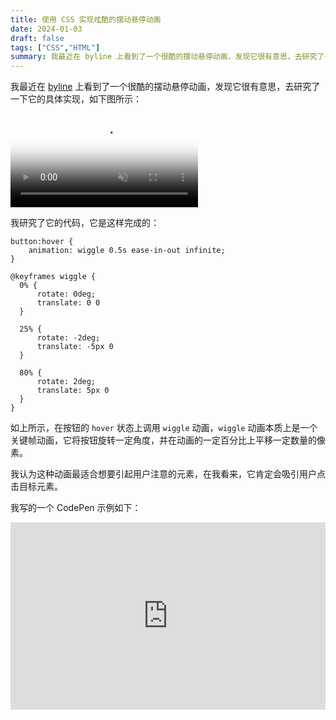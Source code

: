 ```yaml
---
title: 使用 CSS 实现炫酷的摆动悬停动画
date: 2024-01-03
draft: false
tags: ["CSS","HTML"]
summary: 我最近在 byline 上看到了一个很酷的摆动悬停动画，发现它很有意思，去研究了一下它的具体实现
---
```


我最近在 [byline](https://www.bylinebyline.com) 上看到了一个很酷的摆动悬停动画，发现它很有意思，去研究了一下它的具体实现，如下图所示：

<video id="video" poster="https://github.com/KangodYan/blog-web/blob/master/public/static/blog/wiggly-animation.png" playsInline autoPlay loop muted>
    <source id="mp4" src="https://github.com/KangodYan/blog-web/blob/master/public/static/blog/wiggly-animation.mp4" type="video/mp4" />
    <source id="webm" src="https://github.com/KangodYan/blog-web/blob/master/public/static/blog/wiggly-animation.webm" type="video/webm" />
</video>

我研究了它的代码，它是这样完成的：

```
button:hover {
    animation: wiggle 0.5s ease-in-out infinite;
}

@keyframes wiggle {
  0% {
      rotate: 0deg;
      translate: 0 0
  }

  25% {
      rotate: -2deg;
      translate: -5px 0
  }

  80% {
      rotate: 2deg;
      translate: 5px 0
  }
}
```

如上所示，在按钮的 `hover` 状态上调用 `wiggle` 动画，`wiggle` 动画本质上是一个关键帧动画，它将按钮旋转一定角度，并在动画的一定百分比上平移一定数量的像素。

我认为这种动画最适合想要引起用户注意的元素，在我看来，它肯定会吸引用户点击目标元素。

我写的一个 CodePen 示例如下：

<iframe height="300" width="100%" scrolling="no" title="Wiggly hover animation" src="https://codepen.io/KangodYan/embed/GReMRKz?default-tab=result" frameborder="no" loading="lazy" allowtransparency="true" allowfullscreen="true">
  See the Pen <a href="https://codepen.io/KangodYan/pen/GReMRKz">
  Wiggly hover animation</a> by Kangod (<a href="https://codepen.io/KangodYan">@KangodYan</a>)
  on <a href="https://codepen.io">CodePen</a>.
</iframe>